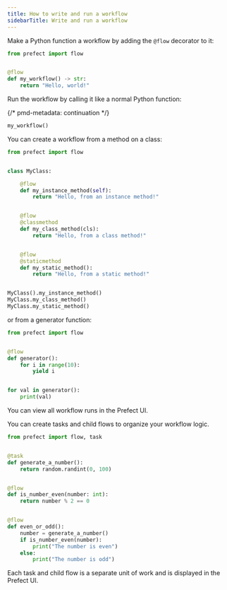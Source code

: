 ```yaml
---
title: How to write and run a workflow
sidebarTitle: Write and run a workflow
---
```


Make a Python function a workflow by adding the `@flow` decorator to it:

```python
from prefect import flow


@flow
def my_workflow() -> str:
    return "Hello, world!"
```

Run the workflow by calling it like a normal Python function:

{/* pmd-metadata: continuation */}
```python
my_workflow()
```

You can create a workflow from a method on a class:

```python
from prefect import flow


class MyClass:

    @flow
    def my_instance_method(self):
        return "Hello, from an instance method!"


    @flow
    @classmethod
    def my_class_method(cls):
        return "Hello, from a class method!"


    @flow
    @staticmethod
    def my_static_method():
        return "Hello, from a static method!"


MyClass().my_instance_method()
MyClass.my_class_method()
MyClass.my_static_method()
```

or from a generator function:

```python
from prefect import flow


@flow
def generator():
    for i in range(10):
        yield i


for val in generator():
    print(val)
```

You can view all workflow runs in the Prefect UI.

You can create tasks and child flows to organize your workflow logic.

```python
from prefect import flow, task


@task
def generate_a_number():
    return random.randint(0, 100)


@flow
def is_number_even(number: int):
    return number % 2 == 0


@flow
def even_or_odd():
    number = generate_a_number()
    if is_number_even(number):
        print("The number is even")
    else:
        print("The number is odd")
```

Each task and child flow is a separate unit of work and is displayed in the Prefect UI.

